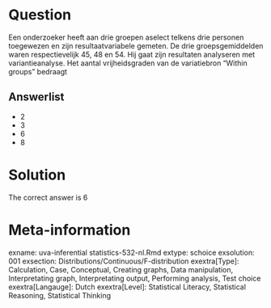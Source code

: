 Question
========

Een onderzoeker heeft aan drie groepen aselect telkens drie personen toegewezen en zijn resultaatvariabele gemeten. De drie groepsgemiddelden waren respectievelijk 45, 48 en 54. Hij gaat zijn resultaten analyseren met variantieanalyse. Het aantal vrijheidsgraden van de variatiebron "Within groups" bedraagt 

Answerlist
----------
* 2
* 3
* 6
* 8

Solution
========

The correct answer is  6 

Meta-information
================
exname: uva-inferential statistics-532-nl.Rmd 
extype: schoice 
exsolution: 001 
exsection: Distributions/Continuous/F-distribution
exextra[Type]: Calculation, Case, Conceptual, Creating graphs, Data manipulation, Interpretating graph, Interpretating output, Performing analysis, Test choice 
exextra[Langauge]: Dutch 
exextra[Level]: Statistical Literacy, Statistical Reasoning, Statistical Thinking 
